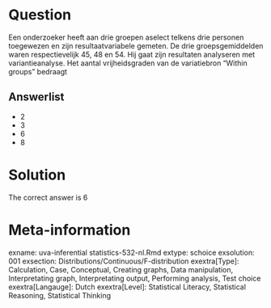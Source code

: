 Question
========

Een onderzoeker heeft aan drie groepen aselect telkens drie personen toegewezen en zijn resultaatvariabele gemeten. De drie groepsgemiddelden waren respectievelijk 45, 48 en 54. Hij gaat zijn resultaten analyseren met variantieanalyse. Het aantal vrijheidsgraden van de variatiebron "Within groups" bedraagt 

Answerlist
----------
* 2
* 3
* 6
* 8

Solution
========

The correct answer is  6 

Meta-information
================
exname: uva-inferential statistics-532-nl.Rmd 
extype: schoice 
exsolution: 001 
exsection: Distributions/Continuous/F-distribution
exextra[Type]: Calculation, Case, Conceptual, Creating graphs, Data manipulation, Interpretating graph, Interpretating output, Performing analysis, Test choice 
exextra[Langauge]: Dutch 
exextra[Level]: Statistical Literacy, Statistical Reasoning, Statistical Thinking 
